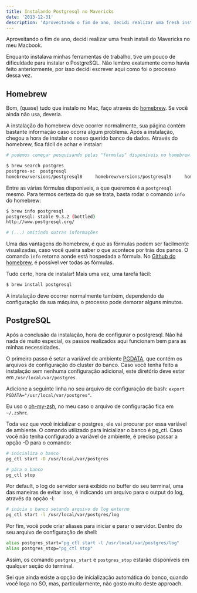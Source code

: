 ```yaml
---
title: Instalando Postgresql no Mavericks
date: '2013-12-31'
description: 'Aproveitando o fim de ano, decidi realizar uma fresh install do Mavericks no meu Macbook.'
---
```


Aproveitando o fim de ano, decidi realizar uma fresh install do Mavericks no meu Macbook.

Enquanto instalava minhas ferramentas de trabalho, tive um pouco de dificuldade para instalar o PostgreSQL. Não lembro exatamente como havia feito anteriormente, por isso decidi escrever aqui como foi o processo dessa vez.

## Homebrew

Bom, (quase) tudo que instalo no Mac, faço através do [homebrew](https://brew.sh/). Se você ainda não usa, deveria.

A instalação do homebrew deve ocorrer normalmente, sua página contém bastante informação caso ocorra algum problema. Após a instalação, chegou a hora de instalar o nosso querido banco de dados. Através do homebrew, fica fácil de achar e instalar:

```bash
# podemos começar pesquisando pelas "formulas" disponíveis no homebrew:

$ brew search postgres
postgres-xc  postgresql
homebrew/versions/postgresql8	  homebrew/versions/postgresql9	    homebrew/versions/postgresql91    homebrew/versions/postgresql92
```

Entre as várias fórmulas disponíveis, a que queremos é a `postgresql` mesmo. Para termos certeza do que se trata, basta rodar o comando `info` do homebrew:

```bash
$ brew info postgresql
postgresql: stable 9.3.2 (bottled)
http://www.postgresql.org/

# (...) omitindo outras informações
```

Uma das vantagens do homebrew, é que as fórmulas podem ser facilmente visualizadas, caso você queira saber o que acontece por trás dos panos. O comando `info` retorna aonde está hospedada a fórmula. No [Github do homebrew](https://github.com/Homebrew/homebrew-core), é possível ver todas as fórmulas.

Tudo certo, hora de instalar! Mais uma vez, uma tarefa fácil:

```bash
$ brew install postgresql
```

A instalação deve ocorrer normalmente também, dependendo da configuração da sua máquina, o processo pode demorar alguns minutos.

## PostgreSQL

Após a conclusão da instalação, hora de configurar o postgresql. Não há nada de muito especial, os passos realizados aqui funcionam bem para as minhas necessidades.

O primeiro passo é setar a variável de ambiente [PGDATA](http://www.postgresql.org/docs/9.3/static/storage-file-layout.html), que contém os arquivos de configuração do cluster do banco. Caso você tenha feito a instalação sem nenhuma configuração adicional, este diretório deve estar em `/usr/local/var/postgres`.

Adicione a seguinte linha no seu arquivo de configuração de bash: `export PGDATA="/usr/local/var/postgres"`.

Eu uso o [oh-my-zsh](https://github.com/robbyrussell/oh-my-zsh), no meu caso o arquivo de configuração fica em `~/.zshrc`.

Toda vez que você inicializar o postgres, ele vai procurar por essa variável de ambiente. O comando utilizado para inicializar o banco é pg_ctl. Caso você não tenha configurado a variável de ambiente, é preciso passar a opção -D para o comando:

```bash
# inicializa o banco
pg_ctl start -D /usr/local/var/postgres

# pára o banco
pg_ctl stop
```

Por default, o log do servidor será exibido no buffer do seu terminal, uma das maneiras de evitar isso, é indicando um arquivo para o output do log, através da opção -l:

```bash
# inicia o banco setando arquivo de log externo
pg_ctl start -l /usr/local/var/postgres/log
```

Por fim, você pode criar aliases para iniciar e parar o servidor. Dentro do seu arquivo de configuração de shell:

```bash
alias postgres_start="pg_ctl start -l /usr/local/var/postgres/log"
alias postgres_stop="pg_ctl stop"
```

Assim, os comando `postgres_start` e `postgres_stop` estarão disponíveis em qualquer seção do terminal.

Sei que ainda existe a opção de inicialização automática do banco, quando você loga no SO, mas, particularmente, não gosto muito deste approach.

